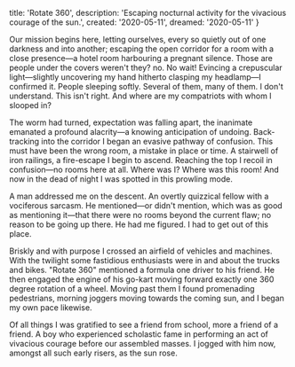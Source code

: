   title: 'Rotate 360',
  description: 'Escaping nocturnal activity for the vivacious courage of the sun.',
  created: '2020-05-11',
  dreamed: '2020-05-11'
}

Our mission begins here, letting ourselves, every so quietly out of one darkness and into another; escaping the open corridor for a room with a close presence—a hotel room harbouring a pregnant silence.
Those are people under the covers weren't they? no.
No wait!
Evincing a crepuscular light—slightly uncovering my hand hitherto clasping my headlamp—I confirmed it.
People sleeping softly.
Several of them, many of them.
I don't understand.
This isn't right.
And where are my compatriots with whom I slooped in?

The worm had turned, expectation was falling apart, the inanimate emanated a profound alacrity—a knowing anticipation of undoing.
Back-tracking into the corridor I began an evasive pathway of confusion.
This must have been the wrong room, a mistake in place or time.
A stairwell of iron railings, a fire-escape I begin to ascend.
Reaching the top I recoil in confusion—no rooms here at all.
Where was I?
Where was this room!
And now in the dead of night I was spotted in this prowling mode.

A man addressed me on the descent.
An overtly quizzical fellow with a vociferous sarcasm.
He mentioned—or didn't mention, which was as good as mentioning it—that there were no rooms beyond the current flaw; no reason to be going up there.
He had me figured.
I had to get out of this place.

Briskly and with purpose I crossed an airfield of vehicles and machines.
With the twilight some fastidious enthusiasts were in and about the trucks and bikes.
"Rotate 360" mentioned a formula one driver to his friend.
He then engaged the engine of his go-kart moving forward exactly one 360 degree rotation of a wheel.
Moving past them I found promenading pedestrians, morning joggers moving towards the coming sun, and I began my own pace likewise.

Of all things I was gratified to see a friend from school, more a friend of a friend.
A boy who experienced scholastic fame in performing an act of vivacious courage before our assembled masses.
I jogged with him now, amongst all such early risers, as the sun rose.